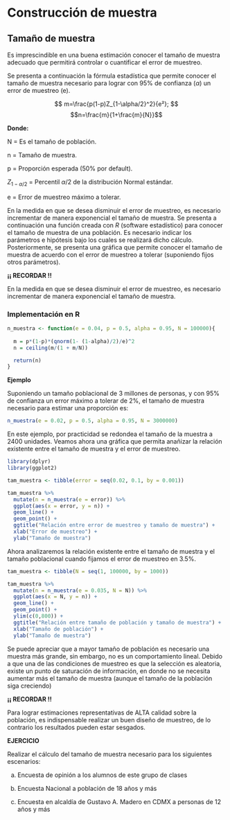 # Construcción de muestra


## Tamaño de muestra

Es imprescindible en una buena estimación conocer el tamaño de muestra adecuado que permitirá controlar o cuantificar el error de muestreo.

Se presenta a continuación la fórmula estadística que permite conocer el tamaño de muestra necesario para lograr con 95% de confianza ($\alpha$) un error de muestreo (e).

$$
m=\frac{p(1-p)Z_{1-\alpha/2}^2}{e²};
$$
$$n=\frac{m}{1+\frac{m}{N}}$$

**Donde:**

N = Es el tamaño de población.

n = Tamaño de muestra.

p = Proporción esperada (50% por default).

$Z_{1-\alpha/2}$ = Percentil $\alpha/2$ de la distribución Normal estándar.

e = Error de muestreo máximo a tolerar.


En la medida en que se desea disminuir el error de muestreo, es necesario incrementar de manera exponencial el tamaño de muestra. Se presenta a continuación una función creada con *R* (software estadístico) para conocer el tamaño de muestra de una población. Es necesario indicar los parámetros e hipótesis bajo los cuales se realizará dicho cálculo. Posteriormente, se presenta una gráfica que permite conocer el tamaño de muestra de acuerdo con el error de muestreo a tolerar (suponiendo fijos otros parámetros).

::: {.infobox .pin data-latex="{pin}"}
**¡¡ RECORDAR !!**

En la medida en que se desea disminuir el error de muestreo, es necesario incrementar de manera exponencial el tamaño de muestra.
:::

### Implementación en R

```r
n_muestra <- function(e = 0.04, p = 0.5, alpha = 0.95, N = 100000){
  
  m = p*(1-p)*(qnorm(1- (1-alpha)/2)/e)^2
  n = ceiling(m/(1 + m/N)) 

  return(n)
}
```
**Ejemplo**

Suponiendo un tamaño poblacional de 3 millones de personas, y con 95% de confianza un error máximo a tolerar de 2%, el tamaño de muestra necesario para estimar una proporción es:

```r
n_muestra(e = 0.02, p = 0.5, alpha = 0.95, N = 3000000)
```

En este ejemplo, por practicidad se redondea el tamaño de la muestra a 2400 unidades. Veamos ahora una gráfica que permita anañizar la relación existente entre el tamaño de muestra y el error de muestreo.

```r
library(dplyr)
library(ggplot2)

tam_muestra <- tibble(error = seq(0.02, 0.1, by = 0.001))

tam_muestra %>% 
  mutate(n = n_muestra(e = error)) %>% 
  ggplot(aes(x = error, y = n)) +
  geom_line() +
  geom_point() +
  ggtitle("Relación entre error de muestreo y tamaño de muestra") +
  xlab("Error de muestreo") +
  ylab("Tamaño de muestra")

```

Ahora analizaremos la relación existente entre el tamaño de muestra y el tamaño poblacional cuando fijamos el error de muestreo en 3.5%.


```r
tam_muestra <- tibble(N = seq(1, 100000, by = 1000))

tam_muestra %>% 
  mutate(n = n_muestra(e = 0.035, N = N)) %>% 
  ggplot(aes(x = N, y = n)) +
  geom_line() +
  geom_point() +
  ylim(c(0,800)) +
  ggtitle("Relación entre tamaño de población y tamaño de muestra") +
  xlab("Tamaño de población") +
  ylab("Tamaño de muestra")

```

Se puede apreciar que a mayor tamaño de población es necesario una muestra más grande, sin embargo, no es un comportamiento lineal. Debido a que una de las condiciones de muestreo es que la selección es aleatoria, existe un punto de saturación de información, en donde no se necesita aumentar más el tamaño de muestra (aunque el tamaño de la población siga creciendo)


::: {.infobox .important data-latex="{important}"}
**¡¡ RECORDAR !!**

Para lograr estimaciones representativas de ALTA calidad sobre la población, es indispensable realizar un buen diseño de muestreo, de lo contrario los resultados pueden estar sesgados.
:::

::: {.infobox .note data-latex="{note}"}
**EJERCICIO**

Realizar el cálculo del tamaño de muestra necesario para los siguientes escenarios:

a) Encuesta de opinión a los alumnos de este grupo de clases

b) Encuesta Nacional a población de 18 años y más

c) Encuesta en alcaldía de Gustavo A. Madero en CDMX a personas de 12 años y más
:::

